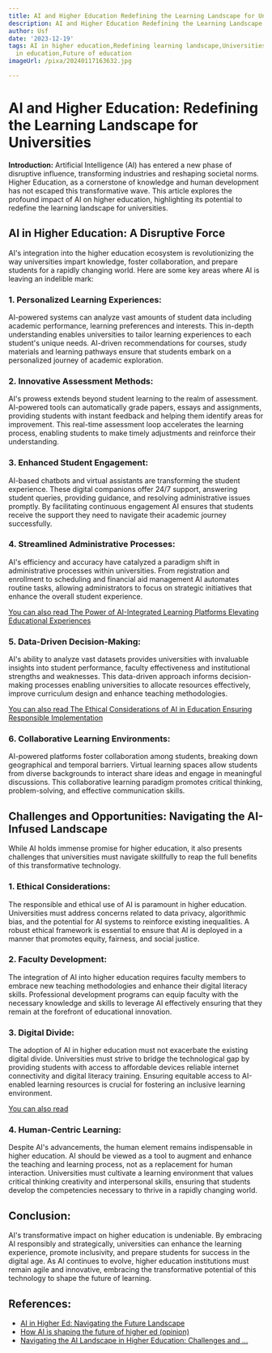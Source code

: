 ```yaml
---
title: AI and Higher Education Redefining the Learning Landscape for Universities
description: AI and Higher Education Redefining the Learning Landscape for Universities
author: Usf
date: '2023-12-19'
tags: AI in higher education,Redefining learning landscape,Universities,Technology
  in education,Future of education
imageUrl: /pixa/20240117163632.jpg

---
```

# AI and  Higher Education: Redefining the Learning Landscape for Universities

**Introduction:**
Artificial Intelligence  (AI) has  entered a new phase of disruptive influence, transforming industries and reshaping societal norms.  Higher Education, as a cornerstone of knowledge and human development has not escaped this transformative wave. This  article explores the profound impact  of AI on higher education, highlighting its potential to redefine  the learning landscape for universities.

## AI in Higher Education: A Disruptive Force
AI's integration into the higher education ecosystem is  revolutionizing the way universities impart knowledge, foster collaboration, and prepare students  for a rapidly changing world. Here are some key areas where AI is leaving an indelible mark:

### 1. Personalized  Learning Experiences:
AI-powered systems  can analyze vast amounts  of student data including academic performance, learning preferences  and interests. This in-depth understanding enables universities to tailor learning  experiences to  each student's  unique needs. AI-driven recommendations for courses, study materials and learning pathways ensure that students embark on a personalized journey of academic exploration.

###  2. Innovative Assessment Methods:
AI's prowess extends beyond  student learning  to the realm of assessment. AI-powered tools can  automatically grade  papers, essays and assignments, providing students with instant feedback and helping them identify areas for improvement. This real-time assessment loop accelerates the learning process, enabling students to make timely adjustments and reinforce their understanding.

### 3. Enhanced Student Engagement:
AI-based chatbots  and virtual assistants are transforming the student experience. These digital companions offer 24/7 support,  answering student queries, providing guidance, and resolving administrative issues  promptly. By facilitating continuous engagement AI ensures that students receive the support they  need to navigate  their academic journey successfully.

### 4. Streamlined Administrative Processes:
AI's efficiency and accuracy  have catalyzed a paradigm shift in administrative processes within universities. From registration and enrollment to scheduling and financial aid management AI automates routine tasks, allowing administrators to focus on strategic initiatives that  enhance the overall student experience.

[You can also read The Power of AI-Integrated  Learning Platforms Elevating Educational Experiences](The%20Power%20of%20AI-Integrated%20Learning%20Platforms%20Elevating%20Educational%20Experiences)


### 5. Data-Driven Decision-Making:
AI's  ability to analyze vast datasets provides universities with invaluable insights into student  performance, faculty effectiveness and institutional strengths and weaknesses. This data-driven approach informs decision-making processes enabling universities to allocate resources effectively, improve curriculum design and  enhance teaching methodologies.

[You can also read The Ethical  Considerations of AI in Education Ensuring Responsible Implementation](The%20Ethical%20Considerations%20of%20AI%20in%20Education%20Ensuring%20Responsible%20Implementation)


### 6. Collaborative Learning Environments:
AI-powered  platforms foster collaboration among  students, breaking down geographical and temporal barriers. Virtual learning  spaces allow students from diverse backgrounds to interact share ideas and engage in meaningful discussions. This collaborative  learning paradigm promotes  critical thinking, problem-solving, and effective communication skills.

##  Challenges  and Opportunities:  Navigating the AI-Infused Landscape
While AI holds immense promise for higher education, it also presents challenges  that universities must navigate  skillfully to reap the full benefits of this transformative technology.

### 1. Ethical Considerations:
The responsible and ethical use of AI is paramount in higher education. Universities must address concerns related to data  privacy, algorithmic bias, and the  potential for AI systems to reinforce existing inequalities. A robust ethical framework is essential to  ensure that AI is deployed in a manner that promotes equity, fairness, and social justice.

### 2. Faculty Development:
The integration of AI into higher education requires faculty members to embrace new teaching methodologies and enhance  their digital literacy skills. Professional development programs can equip  faculty with the necessary knowledge and skills to leverage AI effectively ensuring that they remain at the forefront of educational innovation.

### 3. Digital Divide:
The adoption  of AI in higher education must not  exacerbate the existing digital divide.  Universities must strive to bridge the technological gap by providing students with access to affordable devices  reliable  internet connectivity and digital literacy training. Ensuring equitable access to AI-enabled learning resources is crucial for  fostering an inclusive learning  environment.

[You can  also read  ]()


### 4.  Human-Centric Learning:
Despite AI's advancements, the human element remains indispensable in higher education.  AI should be viewed as a tool to augment and enhance the teaching and learning process, not as a replacement for human interaction. Universities must cultivate a learning environment  that values critical thinking creativity and interpersonal skills, ensuring that students develop the competencies  necessary to thrive in a rapidly changing  world.

## Conclusion:
AI's  transformative impact  on higher  education is undeniable. By embracing AI responsibly  and  strategically, universities  can enhance the learning experience, promote inclusivity, and prepare students for success  in the digital age.  As AI continues to evolve, higher  education  institutions must remain agile and innovative, embracing the transformative potential of this technology to shape  the future of learning.

## References:
- [AI in Higher Ed: Navigating the Future Landscape](https://www.educationdynamics.com/ai-in-higher-education/)
- [How AI is shaping the future of higher ed (opinion)](https://www.insidehighered.com/views/2023/03/22/how-ai-shaping-future-higher-ed-opinion)
- [Navigating the AI Landscape in Higher Education: Challenges and ...](https://www.linkedin.com/pulse/navigating-ai-landscape-higher-education-challenges-al-haj-ali)
